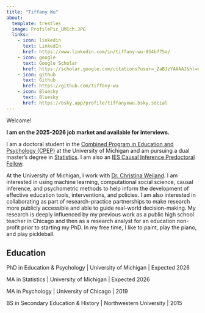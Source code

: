 ```yaml
---
title: "Tiffany Wu"
about:
  template: trestles
  image: ProfilePic_UMIch.JPG
  links:
    - icon: linkedin
      text: LinkedIn
      href: https://www.linkedin.com/in/tiffany-wu-854b775a/
    - icon: google
      text: Google Scholar
      href: https://scholar.google.com/citations?user=_ZaBJzYAAAAJ&hl=en
    - icon: github
      text: Github
      href: https://github.com/tiffany-wu
    - icon: Bluesky
      text: Bluesky
      href: https://bsky.app/profile/tiffanyxwu.bsky.social
---
```


<section class="about">

Welcome!

**I am on the 2025-2026 job market and available for interviews.**

I am a doctoral student in the [Combined Program in Education and Psychology (CPEP)](https://soe.umich.edu/academics-admissions/cpep) at the University of Michigan and am pursuing a dual master's degree in [Statistics](https://lsa.umich.edu/stats/masters_students/mastersprograms/dualmasters.html). I am also an [IES Causal Inference Predoctoral Fellow](https://edpolicy.umich.edu/training/predoctoral-fellowship).

At the University of Michigan, I work with [Dr. Christina Weiland](https://sites.google.com/a/umich.edu/christina-weiland/). I am interested in using machine learning, computational social science, causal inference, and psychometric methods to help inform the development of effective education tools, interventions, and policies. I am also interested in collaborating as part of research-practice partnerships to make research more publicly accessible and able to guide real-world decision-making. My research is deeply influenced by my previous work as a public high school teacher in Chicago and then as a research analyst for an education non-profit prior to starting my PhD. In my free time, I like to paint, play the piano, and play pickleball.

## Education

PhD in Education & Psychology \| University of Michigan \| Expected 2026

MA in Statistics \| University of Michigan \| Expected 2026

MA in Psychology \| University of Chicago \| 2019

BS in Secondary Education & History \| Northwestern University \| 2015

</section>
